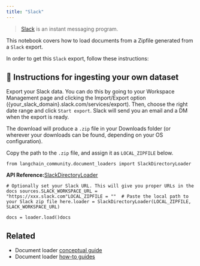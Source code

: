```yaml
---
title: "Slack"
---
```


> [Slack](https://slack.com/) is an instant messaging program.

This notebook covers how to load documents from a Zipfile generated from a `Slack` export.

In order to get this `Slack` export, follow these instructions:

## 🧑 Instructions for ingesting your own dataset

Export your Slack data. You can do this by going to your Workspace Management page and clicking the Import/Export option (\{your\_slack\_domain}.slack.com/services/export). Then, choose the right date range and click `Start export`. Slack will send you an email and a DM when the export is ready.

The download will produce a `.zip` file in your Downloads folder (or wherever your downloads can be found, depending on your OS configuration).

Copy the path to the `.zip` file, and assign it as `LOCAL_ZIPFILE` below.

```
from langchain_community.document_loaders import SlackDirectoryLoader
```

**API Reference:**[SlackDirectoryLoader](https://python.langchain.com/api_reference/community/document_loaders/langchain_community.document_loaders.slack_directory.SlackDirectoryLoader.html)

```
# Optionally set your Slack URL. This will give you proper URLs in the docs sources.SLACK_WORKSPACE_URL = "https://xxx.slack.com"LOCAL_ZIPFILE = ""  # Paste the local path to your Slack zip file here.loader = SlackDirectoryLoader(LOCAL_ZIPFILE, SLACK_WORKSPACE_URL)
```

```
docs = loader.load()docs
```

## Related

* Document loader [conceptual guide](/src/oss/concepts/document_loaders)
* Document loader [how-to guides](/src/oss/how_to/#document-loaders)
